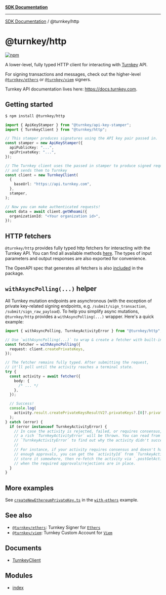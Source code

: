 [**SDK Documentation**](../../README.mdx)

***

[SDK Documentation](../../packages.mdx) / @turnkey/http

# @turnkey/http

[![npm](https://img.shields.io/npm/v/@turnkey/http?color=%234C48FF)](https://www.npmjs.com/package/@turnkey/http)

A lower-level, fully typed HTTP client for interacting with [Turnkey](https://turnkey.com) API.

For signing transactions and messages, check out the higher-level [`@turnkey/ethers`](https://www.npmjs.com/package/@turnkey/ethers) or [`@turnkey/viem`](https://www.npmjs.com/package/@turnkey/viem) signers.

Turnkey API documentation lives here: https://docs.turnkey.com.

## Getting started

```bash
$ npm install @turnkey/http
```

```typescript
import { ApiKeyStamper } from "@turnkey/api-key-stamper";
import { TurnkeyClient } from "@turnkey/http";

// This stamper produces signatures using the API key pair passed in.
const stamper = new ApiKeyStamper({
  apiPublicKey: "...",
  apiPrivateKey: "...",
});

// The Turnkey client uses the passed in stamper to produce signed requests
// and sends them to Turnkey
const client = new TurnkeyClient(
  {
    baseUrl: "https://api.turnkey.com",
  },
  stamper,
);

// Now you can make authenticated requests!
const data = await client.getWhoami({
  organizationId: "<Your organization id>",
});
```

## HTTP fetchers

`@turnkey/http` provides fully typed http fetchers for interacting with the Turnkey API. You can find all available methods [here](/packages/http/src/__generated__/services/coordinator/public/v1/public_api.fetcher.ts). The types of input parameters and output responses are also exported for convenience.

The OpenAPI spec that generates all fetchers is also [included](/packages/http/src/__generated__/services/coordinator/public/v1/public_api.swagger.json) in the package.

## `withAsyncPolling(...)` helper

All Turnkey mutation endpoints are asynchronous (with the exception of private key-related signing endpoints, e.g. `/submit/sign_transaction`, `/submit/sign_raw_payload`). To help you simplify async mutations, `@turnkey/http` provides a `withAsyncPolling(...)` wrapper. Here's a quick example:

```typescript
import { withAsyncPolling, TurnkeyActivityError } from "@turnkey/http";

// Use `withAsyncPolling(...)` to wrap & create a fetcher with built-in async polling support
const fetcher = withAsyncPolling({
  request: client.createPrivateKeys,
});

// The fetcher remains fully typed. After submitting the request,
// it'll poll until the activity reaches a terminal state.
try {
  const activity = await fetcher({
    body: {
      /* ... */
    },
  });

  // Success!
  console.log(
    activity.result.createPrivateKeysResultV2?.privateKeys?.[0]?.privateKeyId,
  );
} catch (error) {
  if (error instanceof TurnkeyActivityError) {
    // In case the activity is rejected, failed, or requires consensus,
    // a rich `TurnkeyActivityError` will be thrown. You can read from
    // `TurnkeyActivityError` to find out why the activity didn't succeed.
    //
    // For instance, if your activity requires consensus and doesn't have
    // enough approvals, you can get the `activityId` from `TurnkeyActivityError`,
    // store it somewhere, then re-fetch the activity via `.postGetActivity(...)`
    // when the required approvals/rejections are in place.
  }
}
```

## More examples

See [`createNewEthereumPrivateKey.ts`](/examples/with-ethers/src/createNewEthereumPrivateKey.ts) in the [`with-ethers`](/examples/with-ethers/) example.

## See also

- [`@turnkey/ethers`](https://www.npmjs.com/package/@turnkey/ethers): Turnkey Signer for [`Ethers`](https://docs.ethers.org/v6/api/providers/#Signer)
- [`@turnkey/viem`](https://www.npmjs.com/package/@turnkey/viem): Turnkey Custom Account for [`Viem`](https://viem.sh/docs/accounts/custom.html)

## Documents

- [TurnkeyClient](documents/TurnkeyClient.mdx)

## Modules

- [index](index/README.mdx)
